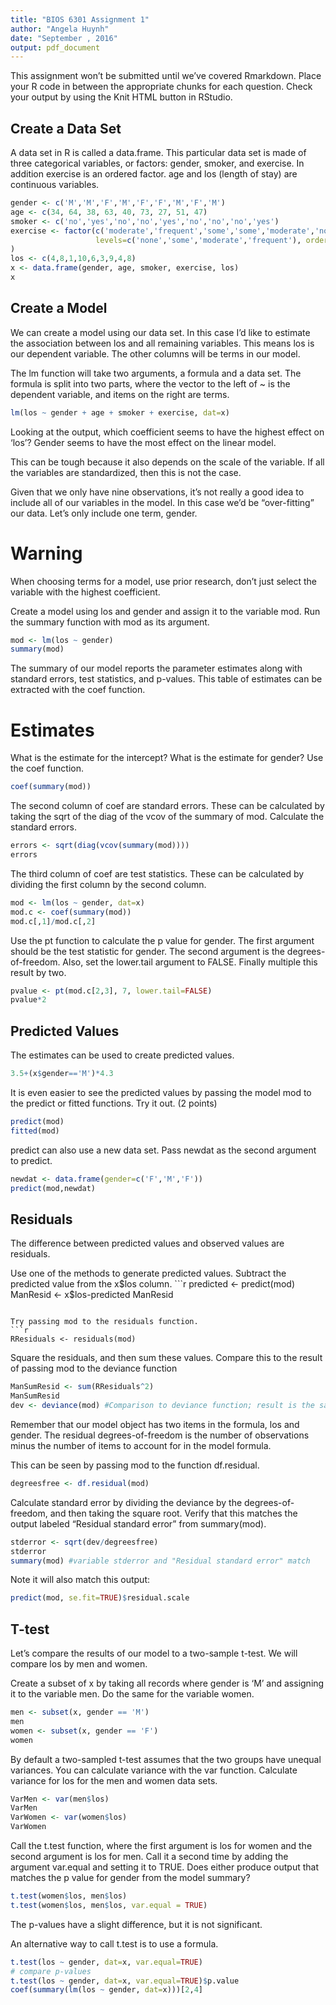 ```yaml
---
title: "BIOS 6301 Assignment 1"
author: "Angela Huynh"
date: "September , 2016"
output: pdf_document
---
```


This assignment won't be submitted until we've covered Rmarkdown. Place your R code in between the appropriate chunks for each question. Check your output by using the Knit HTML button in RStudio.

## Create a Data Set 

A data set in R is called a data.frame. This particular data set is made of three categorical variables, or factors: gender, smoker, and exercise. In addition exercise is an ordered factor. age and los (length of stay) are continuous variables.

```r
gender <- c('M','M','F','M','F','F','M','F','M')
age <- c(34, 64, 38, 63, 40, 73, 27, 51, 47)
smoker <- c('no','yes','no','no','yes','no','no','no','yes')
exercise <- factor(c('moderate','frequent','some','some','moderate','none','none','moderate','moderate'),
                   levels=c('none','some','moderate','frequent'), ordered=TRUE
)
los <- c(4,8,1,10,6,3,9,4,8)
x <- data.frame(gender, age, smoker, exercise, los)
x
```

## Create a Model

We can create a model using our data set. In this case I’d like to estimate the association between los and all remaining variables. This means los is our dependent variable. The other columns will be terms in our model.

The lm function will take two arguments, a formula and a data set. The formula is split into two parts, where the vector to the left of ~ is the dependent variable, and items on the right are terms.

```r
lm(los ~ gender + age + smoker + exercise, dat=x)
```
Looking at the output, which coefficient seems to have the highest effect on 'los'?
  Gender seems to have the most effect on the linear model. 

This can be tough because it also depends on the scale of the variable. If all the variables are standardized, then this is not the case.

Given that we only have nine observations, it's not really a good idea to include all of our variables in the model. In this case we'd be "over-fitting" our data. Let's only include one term, gender.

# Warning
When choosing terms for a model, use prior research, don't just select the variable with the highest coefficient.

Create a model using los and gender and assign it to the variable mod. Run the summary function with mod as its argument. 
```r
mod <- lm(los ~ gender)
summary(mod)
```

The summary of our model reports the parameter estimates along with standard errors, test statistics, and p-values. This table of estimates can be extracted with the coef function.

# Estimates
What is the estimate for the intercept? What is the estimate for gender? Use the coef function.
```r
coef(summary(mod))
```

The second column of coef are standard errors. These can be calculated by taking the sqrt of the diag of the vcov of the summary of mod. Calculate the standard errors.
```r
errors <- sqrt(diag(vcov(summary(mod))))
errors
```

The third column of coef are test statistics. These can be calculated by dividing the first column by the second column.
```r
mod <- lm(los ~ gender, dat=x)
mod.c <- coef(summary(mod))
mod.c[,1]/mod.c[,2]
```

Use the pt function to calculate the p value for gender. The first argument should be the test statistic for gender. The second argument is the degrees-of-freedom. Also, set the lower.tail argument to FALSE. Finally multiple this result by two.
```r
pvalue <- pt(mod.c[2,3], 7, lower.tail=FALSE)
pvalue*2
```

## Predicted Values

The estimates can be used to create predicted values.
```r
3.5+(x$gender=='M')*4.3
```

It is even easier to see the predicted values by passing the model mod to the predict or fitted functions. Try it out. (2 points)
```r
predict(mod)
fitted(mod)
```

predict can also use a new data set. Pass newdat as the second argument to predict.
```r
newdat <- data.frame(gender=c('F','M','F'))
predict(mod,newdat)
```

## Residuals

The difference between predicted values and observed values are residuals.

Use one of the methods to generate predicted values. Subtract the predicted value from the x$los column. 
```r
predicted <- predict(mod)
ManResid <- x$los-predicted
ManResid
```

Try passing mod to the residuals function.
```r
RResiduals <- residuals(mod)
```

Square the residuals, and then sum these values. Compare this to the result of passing mod to the deviance function
```r
ManSumResid <- sum(RResiduals^2)
ManSumResid
dev <- deviance(mod) #Comparison to deviance function; result is the same
```

Remember that our model object has two items in the formula, los and gender. The residual degrees-of-freedom is the number of observations minus the number of items to account for in the model formula.

This can be seen by passing mod to the function df.residual.
```r
degreesfree <- df.residual(mod)
```

Calculate standard error by dividing the deviance by the degrees-of-freedom, and then taking the square root. Verify that this matches the output labeled "Residual standard error" from summary(mod).
```r
stderror <- sqrt(dev/degreesfree)
stderror
summary(mod) #variable stderror and "Residual standard error" match
```

Note it will also match this output:
```r
predict(mod, se.fit=TRUE)$residual.scale
```

## T-test
Let's compare the results of our model to a two-sample t-test. We will compare los by men and women.

Create a subset of x by taking all records where gender is 'M' and assigning it to the variable men. Do the same for the variable women.

```r
men <- subset(x, gender == 'M')
men
women <- subset(x, gender == 'F')
women
```

By default a two-sampled t-test assumes that the two groups have unequal variances. You can calculate variance with the var function. Calculate variance for los for the men and women data sets. 

```r
VarMen <- var(men$los)
VarMen
VarWomen <- var(women$los)
VarWomen
```

Call the t.test function, where the first argument is los for women and the second argument is los for men. Call it a second time by adding the argument var.equal and setting it to TRUE. Does either produce output that matches the p value for gender from the model summary?
```r
t.test(women$los, men$los)
t.test(women$los, men$los, var.equal = TRUE)
```
The p-values have a slight difference, but it is not significant. 

An alternative way to call t.test is to use a formula.

```r
t.test(los ~ gender, dat=x, var.equal=TRUE)
# compare p-values
t.test(los ~ gender, dat=x, var.equal=TRUE)$p.value
coef(summary(lm(los ~ gender, dat=x)))[2,4]
```